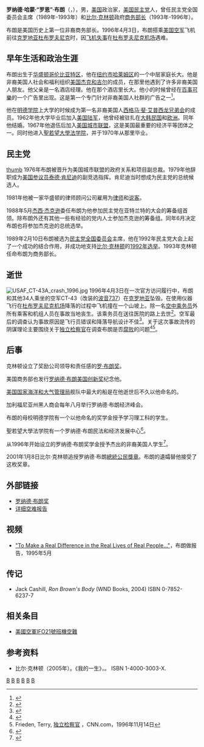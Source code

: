 {{Otheruses|other=名为罗恩·布朗的其他人物|罗恩·布朗}}
{{Infobox US Cabinet official
|name=罗纳德·哈蒙·布朗<br/>Ronald Harmon Brown
|image=RonBrownUS.JPG|right|thumb|Photo of Ron Brown
|order=30
|title=[[美国商务部长|美国商务部长]]
|term_start=1993年1月22日
|term_end={{box|1996年4月3日}}
|president=[[比尔·克林顿|比尔·克林顿]]
|predecessor=[[芭芭拉·富兰克林|芭芭拉·富兰克林]]
|successor=[[米基·坎特|米基·坎特]]
|order2=40
|title2= 民主党全国委员会主席
|term_start2=1989年
|term_end2=1993年
|predecessor2=[[保罗·G·柯克|保罗·G·柯克]]|
|successor2=[[戴维·威廉|戴维·威廉]]
|birth_date={{Birth date|1941|8|1|mf=y}}
|birth_place={{USA}}[[华盛顿特区|华盛顿特区]]
|death_date={{death date and age|1996|4|3|1941|8|1|mf=y}}
|death_place={{HRV}}[[杜布罗夫尼克|杜布罗夫尼克]]附近
|spouse=阿尔玛·阿林顿
|party=[[美国民主党|美国民主党]]
|alma_mater=[[米德尔堡学院|米德尔堡学院]]<br>[[圣约翰大学_(纽约)|圣约翰大学]]
|branch=[[美国陆军|美国陆军]]
|serviceyears=1962年-1967年
}}
'''罗纳德·哈蒙·“罗恩”·布朗'''（{{lang-en|Ronald Harmon "Ron" Brown}}，{{bd|1941年|8月1日|1996年|4月3日|B}}），男，[[美国|美国]]政治家，[[美国民主党|美国民主党]]人，曾任民主党全国委员会主席（1989年-1993年）和[[比尔·克林顿|比尔·克林顿]]政府[[美国商务部长|商务部长]]（1993年-1996年）。

布朗是美国历史上第一位非裔商务部长。1996年4月3日，布朗搭乘[[美国空军|美国空军]]飞机前往[[克罗地亚|克罗地亚]][[杜布罗夫尼克|杜布罗夫尼克]]时，因[[美國空軍IFO21號班機空難|飞机失事]]在[[杜布罗夫尼克机场|杜布罗夫尼克机场]]遇难。

==早年生活和政治生涯==
布朗出生于[[华盛顿哥伦比亚特区|华盛顿哥伦比亚特区]]，他在[[纽约市|纽约市]][[哈莱姆区|哈莱姆区]]的一个中层家庭长大。他是非裔美国人社会和福利组织[[美国杰克和吉尔|美国杰克和吉尔]]的成员，在那里他遇到了许多非裔美国人朋友。他父亲是一名酒店经理。他在那个酒店里长大。他小的时候曾经在[[百事可樂|百事可樂]]的一个广告里出现。这是第一个专门针对非裔美国人社群的广告之一<ref name="nyt">{{cite news | url=http://www.nytimes.com/2007/05/06/business/06boyd.html?_r=1&ref=obituaries&oref=slogin | last=Martin | first=Douglas | date=2007-05-06 | title=Edward F. Boyd Dies at 92; Marketed Pepsi to Blacks. | publisher=纽约时报 | accessdate=2007-05-05 | archive-date=2021-04-18 | archive-url=https://web.archive.org/web/20210418003530/https://www.nytimes.com/2007/05/06/business/06boyd.html?_r=1&ref=obituaries&oref=slogin | dead-url=no }}</ref>。

他在[[美国明德学院|明德学院]]上大学的时候成为第一名非裔美国人[[西格马·斐·艾普西龙|西格马·斐·艾普西龙]][[兄弟会|兄弟会]]的成员。1962年他大学毕业后加入[[美国陆军|美国陆军]]，他曾经被驻扎在[[大韩民国|大韩民国]]和[[欧洲|欧洲]]。同年他结婚。1967年他退伍后加入[[美国城市联盟|美国城市联盟]]，这是美国最重要的经济平等团体之一。同时他进入[[聖若望大學|聖若望大學]][[法学院|法学院]]，并于1970年从那里毕业。

==民主党==
[[文件:RonaldHarmonBrown.jpg|thumb]]
1976年布朗被晋升为美国城市联盟的政府关系和项目副总裁。1979年他辞职成为[[美国参议员|美国参议员]][[泰德·肯尼迪|泰德·肯尼迪]]的副竞选指挥。肯尼迪当时想成为民主党的总统候选人。

1981年他被一家华盛顿的律师顾问公司雇用为[[律师|律师]]和[[游说集团|说客]]。

1988年5月[[杰西·杰克逊|杰西·杰克逊]]委任布朗为他参加民主党在亚特兰特的大会的筹备组首领。除布朗外还有其他一些有经验的党内人士参加杰克逊的筹备组。同年6月决定布朗也将参加杰克逊的总统选举。

1989年2月10日布朗被选为[[民主党全国委员会|民主党全国委员会]]主席，他在1992年民主党大会上起了一个成功的结合作用，并成功地支持[[比尔·克林顿|比尔·克林顿]]的[[1992年美国总统选举|1992年选举]]。1993年克林顿任命布朗为商务部长。

==逝世==
{{main|美國空軍IFO21號班機空難}}
[[File:USAF_CT-43A_crash_1996.jpg|thumb]]
1996年4月3日在一次官方访问履行中，布朗和其他34人乘坐的空军CT-43（改装的[[波音737|波音737]]）在[[克罗地亚|克罗地亚]]坠毁。在使用仪器飞行在[[杜布罗夫尼克机场|杜布罗夫尼克机场]]降落的过程中飞机撞在一个山坡上。除一名[[空中乘务员|空中乘务员]]外所有乘客和机组人员在事故当地丧生。该乘务员在送往医院的路上去世<ref>{{Cite web |url=http://www.cnn.com/US/9606/07/brown.crash/ |title=飞行员错误 |accessdate=2010-12-31 |archive-date=2008-04-09 |archive-url=https://web.archive.org/web/20080409030423/http://www.cnn.com/US/9606/07/brown.crash/ |dead-url=no }}</ref>。空军最后的调查认为事故原因是飞行员错误和降落导航设计不佳<ref>{{Cite web |url=http://www.defenselink.mil/news/newsarticle.aspx?id=40796 |title=美国国防部新闻 |access-date=2010-12-31 |archive-date=2009-07-29 |archive-url=https://web.archive.org/web/20090729063557/http://www.defenselink.mil/news/newsarticle.aspx?id=40796 |dead-url=no }}</ref>。关于这次事故流传的阴谋理论主要围绕关于[[独立检察官|独立检察官]]在调查布朗是否[[政治腐敗|腐败]]的问题<ref>{{Cite web |url=http://www.whatreallyhappened.com/RANCHO/CRASH/BROWN/brown.html |title=阴谋理论 |access-date=2010-12-31 |archive-date=2021-03-09 |archive-url=https://web.archive.org/web/20210309000840/https://www.whatreallyhappened.com/RANCHO/CRASH/BROWN/brown.html |dead-url=no }}</ref><ref name=browninvestigation>Frieden, Terry, [http://www.cnn.com/ALLPOLITICS/1996/news/9611/14/ron.brown/index.shtml 独立检察官] {{Wayback|url=http://www.cnn.com/ALLPOLITICS/1996/news/9611/14/ron.brown/index.shtml |date=20201031144236 }}，CNN.com，1996年11月14日</ref>。

==后事==
克林顿设立了奖励公司领导和责任感的[[罗·布朗奖|罗·布朗奖]]。

美国商务部也发行[[罗纳德·布朗美国创新奖|罗纳德·布朗美国创新奖]]纪念他。

[[美国国家海洋和大气管理局|美国国家海洋和大气管理局]]舰队中最大的船是在他逝世后不久以他命名的。

加利福尼亚州黑人商会每年八月举行罗纳德·布朗经济峰会。

布朗的母校明德学院有一个以他命名的奖学金授予学习理工科的学生。

聖若望大學法学院有一个罗纳德·布朗民法和经济发展中心<ref>{{cite web |url=http://www.stjohns.edu/academics/graduate/law/academics/centers/ronbrown |title=存档副本 |accessdate=2009-04-27 |deadurl=yes |archiveurl=https://web.archive.org/web/20090530233719/http://www.stjohns.edu/academics/graduate/law/academics/centers/ronbrown |archivedate=2009-05-30 }}</ref>。

从1996年开始设立的罗纳德·布朗奖学金授予杰出的非裔美国人学生<ref>{{Cite web |url=http://www.ronbrown.org/ |title=罗纳德·布朗奖学金 |access-date=2010-12-31 |archive-date=2021-05-05 |archive-url=https://web.archive.org/web/20210505174517/https://www.ronbrown.org/ |dead-url=no }}</ref>。

2001年1月8日比尔·克林顿追授罗纳德·布朗[[總統公民獎章|總統公民獎章]]。布朗的遺孀替他接受了这枚奖章。

==外部链接==
*[http://www.ron-brown-award.org/ 罗纳德·布朗奖] {{Wayback|url=http://www.ron-brown-award.org/ |date=20161021154916 }}
*[http://www.defenselink.mil/news/newsarticle.aspx?id=40796 详细空难报告] {{Wayback|url=http://www.defenselink.mil/news/newsarticle.aspx?id=40796 |date=20090729063557 }}

==视频==
*[https://web.archive.org/web/20090207164346/http://www.africanconnections.com/Ron_Brown_pre.html "To Make a Real Difference in the Real Lives of Real People..."]，布朗做报告，1995年5月

==传记==
*Jack Cashill, ''Ron Brown's Body'' (WND Books, 2004) ISBN 0-7852-6237-7

==相关条目==
*[[美國空軍IFO21號班機空難|美國空軍IFO21號班機空難]]

{{start box}}
{{succession box|[[芭芭拉·富兰克林|芭芭拉·富兰克林]]|[[米基·坎特|米基·坎特]]|[[美国商务部长|美国商务部长]]|1993年-1996年}}
{{end box}}

==参考资料==
<references/>
*比尔·克林顿（2005年）。《我的一生》，{{lang|en|Vintage}}。 ISBN 1-4000-3003-X.
{{Democratic Party}}
{{Bill Clinton cabinet}}

{{Authority control}}
[[Category:美国商务部长|B]]
[[Category:美国竞选经理|B]]
[[Category:聖約翰大學校友|B]]
[[Category:米德爾伯里學院校友|B]]
[[Category:空難身亡的政治人物|B]]
[[Category:美國空難身亡者|B]]